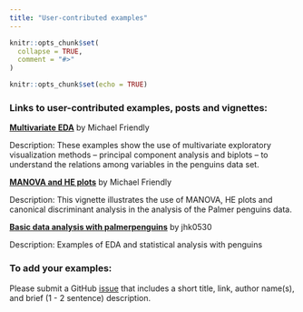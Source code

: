 ```yaml
---
title: "User-contributed examples"
---
```


```r
knitr::opts_chunk$set(
  collapse = TRUE,
  comment = "#>"
)
```

```r
knitr::opts_chunk$set(echo = TRUE)
```

### Links to user-contributed examples, posts and vignettes: 

[**Multivariate EDA**](https://rpubs.com/friendly/penguin-biplots) by Michael Friendly

Description: These examples show the use of multivariate exploratory visualization methods -- principal component analysis and biplots -- to understand the relations among variables in the penguins data set.

[**MANOVA and HE plots**](https://rpubs.com/friendly/penguin-manova) by Michael Friendly

Description: This vignette illustrates the use of MANOVA, HE plots and canonical discriminant analysis in the analysis of the Palmer penguins data.

[**Basic data analysis with palmerpenguins**](https://www.r-bloggers.com/basic-data-analysis-with-palmerpenguins/) by jhk0530

Description: Examples of EDA and statistical analysis with penguins

### To add your examples: 

Please submit a GitHub [issue](https://github.com/allisonhorst/palmerpenguins/issues) that includes a short title, link, author name(s), and brief (1 - 2 sentence) description.
